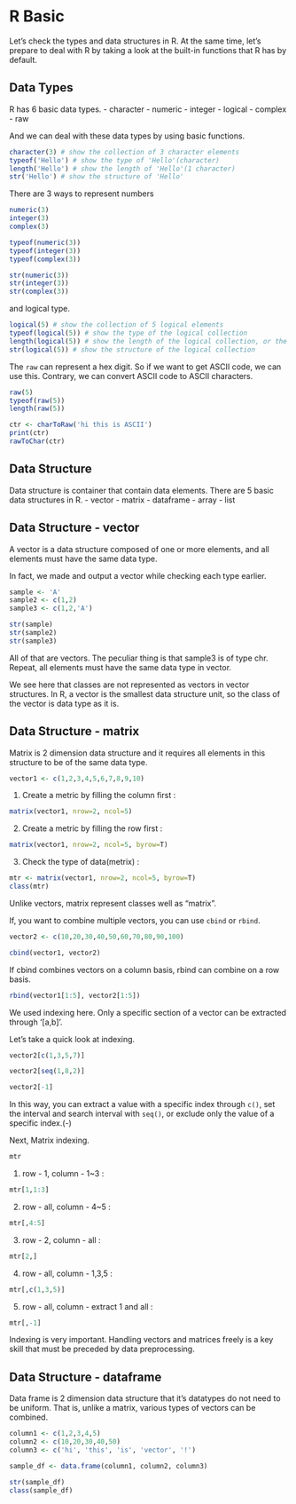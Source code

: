 # R Basic

Let's check the types and data structures in R. At the same time, let's prepare to deal with R by taking a look at the built-in functions that R has by default.

## Data Types

R has 6 basic data types. 
- character
- numeric
- integer
- logical
- complex
- raw

And we can deal with these data types by using basic functions.
```r
character(3) # show the collection of 3 character elements
typeof('Hello') # show the type of 'Hello'(character)
length('Hello') # show the length of 'Hello'(1 character)
str('Hello') # show the structure of 'Hello'
```

There are 3 ways to represent numbers

```r
numeric(3) 
integer(3)
complex(3)

typeof(numeric(3))
typeof(integer(3))
typeof(complex(3))

str(numeric(3))
str(integer(3))
str(complex(3))
```

and logical type.

```r
logical(5) # show the collection of 5 logical elements
typeof(logical(5)) # show the type of the logical collection
length(logical(5)) # show the length of the logical collection, or the number of the logical elements(5)
str(logical(5)) # show the structure of the logical collection
```

The `raw` can represent a hex digit. So if we want to get ASCII code, we can use this. Contrary, we can convert ASCII code to ASCII characters.

```r
raw(5)
typeof(raw(5))
length(raw(5)) 

ctr <- charToRaw('hi this is ASCII')
print(ctr)
rawToChar(ctr)
```


## Data Structure 

Data structure is container that contain data elements. There are 5 basic data structures in R.
- vector
- matrix
- dataframe
- array
- list

## Data Structure - vector

A vector is a data structure composed of one or more elements, and all elements must have the same data type.

In fact, we made and output a vector while checking each type earlier.

```r
sample <- 'A'
sample2 <- c(1,2)
sample3 <- c(1,2,'A')

str(sample)
str(sample2)
str(sample3)
```

All of that are vectors. The peculiar thing is that sample3 is of type chr. Repeat, all elements must have the same data type in vector.

We see here that classes are not represented as vectors in vector structures. In R, a vector is the smallest data structure unit, so the class of the vector is data type as it is.

## Data Structure - matrix

Matrix is 2 dimension data structure and it requires all elements in this structure to be of the same data type.

```r
vector1 <- c(1,2,3,4,5,6,7,8,9,10)
```


1. Create a metric by filling the column first :

```r
matrix(vector1, nrow=2, ncol=5)
```

2. Create a metric by filling the row first :

```r
matrix(vector1, nrow=2, ncol=5, byrow=T)
```

3. Check the type of data(metrix) :

```r
mtr <- matrix(vector1, nrow=2, ncol=5, byrow=T)
class(mtr)
```


Unlike vectors, matrix represent classes well as "matrix".

If, you want to combine multiple vectors, you can use `cbind` or `rbind`.

```r
vector2 <- c(10,20,30,40,50,60,70,80,90,100)

cbind(vector1, vector2)
```

If cbind combines vectors on a column basis, rbind can combine on a row basis.

```r
rbind(vector1[1:5], vector2[1:5])
```

We used indexing here. Only a specific section of a vector can be extracted through '[a,b]'.

Let's take a quick look at indexing.

```r
vector2[c(1,3,5,7)]
```

```r
vector2[seq(1,8,2)]
```

```r
vector2[-1]
```

In this way, you can extract a value with a specific index through `c()`, set the interval and search interval with `seq()`, or exclude only the value of a specific index.(-)

Next, Matrix indexing.

```r
mtr
```

1. row - 1, column - 1~3 : 
```r
mtr[1,1:3]
```

2. row - all, column - 4~5 :
```r
mtr[,4:5]
```

3. row - 2, column - all :
```r
mtr[2,]
```

4. row - all, column - 1,3,5 :
```r
mtr[,c(1,3,5)]
```

5. row - all, column - extract 1 and all :
```r
mtr[,-1]
```

Indexing is very important. Handling vectors and matrices freely is a key skill that must be preceded by data preprocessing.

## Data Structure - dataframe

Data frame is 2 dimension data structure that it's datatypes do not need to be uniform. That is, unlike a matrix, various types of vectors can be combined.

```r
column1 <- c(1,2,3,4,5)
column2 <- c(10,20,30,40,50)
column3 <- c('hi', 'this', 'is', 'vector', '!')

sample_df <- data.frame(column1, column2, column3)

str(sample_df)
class(sample_df)
```

